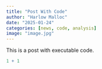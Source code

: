 ```yaml
---
title: "Post With Code"
author: "Harlow Malloc"
date: "2025-01-24"
categories: [news, code, analysis]
image: "image.jpg"
---
```


This is a post with executable code.

```r
1 + 1
```

